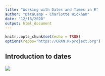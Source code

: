 ---
title: "Working with Dates and Times in R"
author: "DataCamp - Charlotte Wickham"
date: "12/13/2020"
output: html_document
---

```{r setup, include=FALSE}
knitr::opts_chunk$set(echo = TRUE)
options(repos="https://CRAN.R-project.org")
```

## Introduction to dates


![](_images/671.png)
